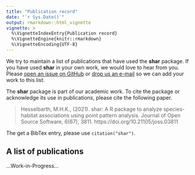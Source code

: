 ```yaml
---
title: "Publication record"
date: "`r Sys.Date()`"
output: rmarkdown::html_vignette
vignette: >
  %\VignetteIndexEntry{Publication record}
  %\VignetteEngine{knitr::rmarkdown}
  %\VignetteEncoding{UTF-8}
---
```


We try to maintain a list of publications that have used the **shar** package. If you have used **shar** in your own work, we would love to hear from you. Please [open an issue on GitHub](https://github.com/r-spatialecology/shar/issues) or [drop us an e-mail](mailto:mhk.hesselbarth@gmail.com) so we can add your work to this list.

The **shar** package is part of our academic work. To cite the package or acknowledge its use in publications, please cite the following paper.

> Hesselbarth, M.H.K., (2021). shar: A R package to analyze species-habitat associations using point pattern analysis. Journal of Open Source Software, 6(67), 3811. https://doi.org/10.21105/joss.03811

The get a BibTex entry, please use `citation("shar")`.

## A list of publications

...Work-in-Progress...
